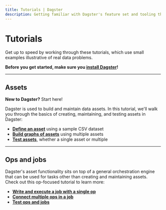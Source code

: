 ```yaml
---
title: Tutorials | Dagster
description: Getting familiar with Dagster's feature set and tooling through hands-on tutorials.
---
```


# Tutorials

Get up to speed by working through these tutorials, which use small examples illustrative of real data problems.

**Before you get started, make sure you [install Dagster](/tutorial/setup)!**

---

## Assets

<Note>
  <strong>New to Dagster?</strong> Start here!
</Note>

Dagster is used to build and maintain data assets. In this tutorial, we'll walk you through the basics of creating, maintaining, and testing assets in Dagster:

- [**Define an asset**](/tutorial/assets/defining-an-asset) using a sample CSV dataset
- [**Build graphs of assets**](/tutorial/assets/asset-graph) using multiple assets
- [**Test assets**](/tutorial/assets/testing-assets), whether a single asset or multiple

---

## Ops and jobs

Dagster's asset functionality sits on top of a general orchestration engine that can be used for tasks other than creating and maintaining assets. Check out this op-focused tutorial to learn more:

- [**Write and execute a job with a single op**](/tutorial/ops-jobs/single-op-job)
- [**Connect multiple ops in a job**](/tutorial/ops-jobs/connecting-ops)
- [**Test ops and jobs**](/tutorial/ops-jobs/testable)
